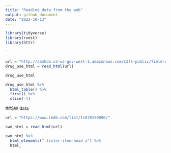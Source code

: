 ```yaml
---
title: "Reading data from the web"
output: github_document
date: "2022-10-13"
---
```



```r
library(tidyverse)
library(rvest)
library(httr)
```

`
```r
url = "http://samhda.s3-us-gov-west-1.amazonaws.com/s3fs-public/field-uploads/2k15StateFiles/NSDUHsaeShortTermCHG2015.htm"
drug_use_html = read_html(url)

drug_use_html
```


```r
drug_use_html %>% 
  html_table() %>% 
  first() %>% 
  slice(-1) 
```

##SW data
```r
url = "https://www.imdb.com/list/ls070150896/"

swm_html = read_html(url)
```

```r
swm_html %>% 
  html_elements(".lister-item-head a") %>% 
  html_
```



